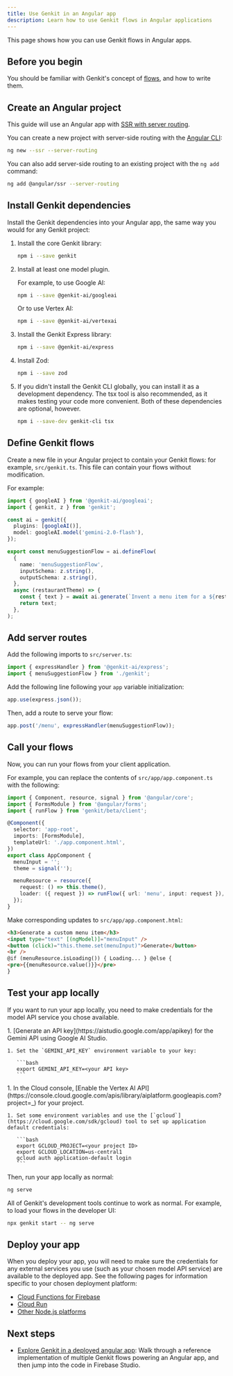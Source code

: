 ```yaml
---
title: Use Genkit in an Angular app
description: Learn how to use Genkit flows in Angular applications
---
```



This page shows how you can use Genkit flows in Angular apps.

## Before you begin

You should be familiar with Genkit's concept of [flows](/docs/flows), and how to write them.

## Create an Angular project

This guide will use an Angular app with [SSR with server routing](https://angular.dev/guide/hybrid-rendering).

You can create a new project with server-side routing with the [Angular CLI](https://angular.dev/installation#install-angular-cli):

```bash
ng new --ssr --server-routing
```

You can also add server-side routing to an existing project with the `ng add` command:

```bash
ng add @angular/ssr --server-routing
```

## Install Genkit dependencies

Install the Genkit dependencies into your Angular app, the same way you would for any Genkit project:

1. Install the core Genkit library:

   ```bash
   npm i --save genkit
   ```

2. Install at least one model plugin.

   For example, to use Google AI:

   ```bash
   npm i --save @genkit-ai/googleai
   ```

   Or to use Vertex AI:

   ```bash
   npm i --save @genkit-ai/vertexai
   ```

3. Install the Genkit Express library:

   ```bash
   npm i --save @genkit-ai/express
   ```

4. Install Zod:

   ```bash
   npm i --save zod
   ```

5. If you didn't install the Genkit CLI globally, you can install it as a development dependency. The tsx tool is also recommended, as it makes testing your code more convenient. Both of these dependencies are optional, however.

   ```bash
   npm i --save-dev genkit-cli tsx
   ```

## Define Genkit flows

Create a new file in your Angular project to contain your Genkit flows: for example, `src/genkit.ts`. This file can contain your flows without modification.

For example:

```ts
import { googleAI } from '@genkit-ai/googleai';
import { genkit, z } from 'genkit';

const ai = genkit({
  plugins: [googleAI()],
  model: googleAI.model('gemini-2.0-flash'),
});

export const menuSuggestionFlow = ai.defineFlow(
  {
    name: 'menuSuggestionFlow',
    inputSchema: z.string(),
    outputSchema: z.string(),
  },
  async (restaurantTheme) => {
    const { text } = await ai.generate(`Invent a menu item for a ${restaurantTheme} themed restaurant.`);
    return text;
  },
);
```

## Add server routes

Add the following imports to `src/server.ts`:

```ts
import { expressHandler } from '@genkit-ai/express';
import { menuSuggestionFlow } from './genkit';
```

Add the following line following your `app` variable initialization:

```ts
app.use(express.json());
```

Then, add a route to serve your flow:

```ts
app.post('/menu', expressHandler(menuSuggestionFlow));
```

## Call your flows

Now, you can run your flows from your client application.

For example, you can replace the contents of `src/app/app.component.ts` with the following:

```ts
import { Component, resource, signal } from '@angular/core';
import { FormsModule } from '@angular/forms';
import { runFlow } from 'genkit/beta/client';

@Component({
  selector: 'app-root',
  imports: [FormsModule],
  templateUrl: './app.component.html',
})
export class AppComponent {
  menuInput = '';
  theme = signal('');

  menuResource = resource({
    request: () => this.theme(),
    loader: ({ request }) => runFlow({ url: 'menu', input: request }),
  });
}
```

Make corresponding updates to `src/app/app.component.html`:

```html
<h3>Generate a custom menu item</h3>
<input type="text" [(ngModel)]="menuInput" />
<button (click)="this.theme.set(menuInput)">Generate</button>
<br />
@if (menuResource.isLoading()) { Loading... } @else {
<pre>{{menuResource.value()}}</pre>
}
```

## Test your app locally

If you want to run your app locally, you need to make credentials for the model API service you chose available.

<Tabs>
  <TabItem label="Gemini (Google AI)">
    1. [Generate an API key](https://aistudio.google.com/app/apikey) for the Gemini API using Google AI Studio.

    1. Set the `GEMINI_API_KEY` environment variable to your key:

       ```bash
       export GEMINI_API_KEY=<your API key>
       ```

  </TabItem>
  <TabItem label="Gemini (Vertex AI)">
    1. In the Cloud console, [Enable the Vertex AI API](https://console.cloud.google.com/apis/library/aiplatform.googleapis.com?project=_) for your project.

    1. Set some environment variables and use the [`gcloud`](https://cloud.google.com/sdk/gcloud) tool to set up application default credentials:

       ```bash
       export GCLOUD_PROJECT=<your project ID>
       export GCLOUD_LOCATION=us-central1
       gcloud auth application-default login
       ```

  </TabItem>
</Tabs>

Then, run your app locally as normal:

```bash
ng serve
```

All of Genkit's development tools continue to work as normal. For example, to load your flows in the developer UI:

```bash
npx genkit start -- ng serve
```

## Deploy your app

When you deploy your app, you will need to make sure the credentials for any external services you use (such as your chosen model API service) are available to the deployed app. See the following pages for information specific to your chosen deployment platform:

- [Cloud Functions for Firebase](/docs/firebase)
- [Cloud Run](/docs/cloud-run)
- [Other Node.js platforms](/docs/deploy-node)

## Next steps

- [Explore Genkit in a deployed angular app](https://developers.google.com/solutions/learn/agentic-barista): Walk through a reference implementation of multiple Genkit flows powering an Angular app, and then jump into the code in Firebase Studio.
